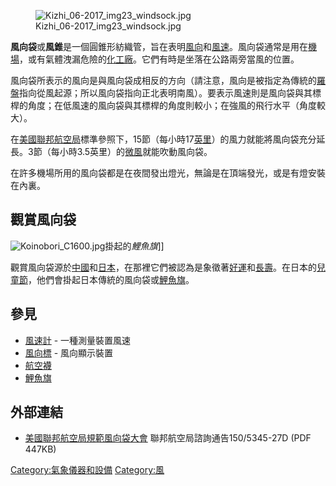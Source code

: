 [[Image:Kizhi_06-2017_img23_windsock.jpg|thumb]]

'''風向袋'''或'''風錐'''是一個圓錐形紡織管，旨在表明[[風向|風向]]和[[風速|風速]]。風向袋通常是用在[[機場|機場]]，或有氣體洩漏危險的[[化工廠|化工廠]]。它們有時是坐落在公路兩旁當風的位置。

風向袋所表示的風向是與風向袋成相反的方向（請注意，風向是被指定為傳統的[[羅盤|羅盤]]指向從風起源；所以風向袋指向正北表明南風）。要表示風速則是風向袋與其標桿的角度；在低風速的風向袋與其標桿的角度則較小；在強風的飛行水平（角度較大）。
	
在[[美國聯邦航空局|美國聯邦航空局]]標準參照下，15節（每小時17[[英里|英里]]）的風力就能將風向袋充分延長。3節（每小時3.5英里）的[[微風|微風]]就能吹動風向袋。
	
在許多機場所用的風向袋都是在夜間發出燈光，無論是在頂端發光，或是有燈安裝在內裏。


==觀賞風向袋==
[[Image:Koinobori_C1600.jpg|thumb]]掛起的''鯉魚旗'']]

觀賞風向袋源於[[中國|中國]]和[[日本|日本]]，在那裡它們被認為是象徵著[[好運|好運]]和[[壽命|長壽]]。在日本的[[兒童節|兒童節]]，他們會掛起日本傳統的風向袋或[[鯉魚旗|鯉魚旗]]。

==參見==
*[[風速計|風速計]] - 一種測量裝置風速
*[[風向標|風向標]] - 風向顯示裝置
*[[航空襪|航空襪]]
*[[鯉魚旗|鯉魚旗]]
==外部連結==
{{Commons|Windsock}}
* [https://web.archive.org/web/20090115094238/https://www.faa.gov/airports_airtraffic/airports/resources/advisory_circulars/media/150-5345-27D/150_5345_27d.pdf 美國聯邦航空局規範風向袋大會] 聯邦航空局諮詢通告150/5345-27D (PDF 447KB)

{{Aviation-stub}}
{{Climate-stub}}
{{氣象設備}}

[[Category:氣象儀器和設備|Category:氣象儀器和設備]]
[[Category:風|Category:風]]